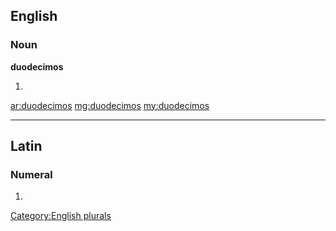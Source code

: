 ==English==

===Noun===
'''duodecimos'''

# {{plural of|[[duodecimo]]}}

[[Category:English plurals]]

[[ar:duodecimos]]
[[mg:duodecimos]]
[[my:duodecimos]]

----
==Latin==

===Numeral===
{{la-num-form|duodecimōs}}

# {{inflection of|duodecimus|duodecimus|acc|m|p|lang=la}}
{{count page|[[Wiktionary:Page count]]}}
{{rfc-auto}}